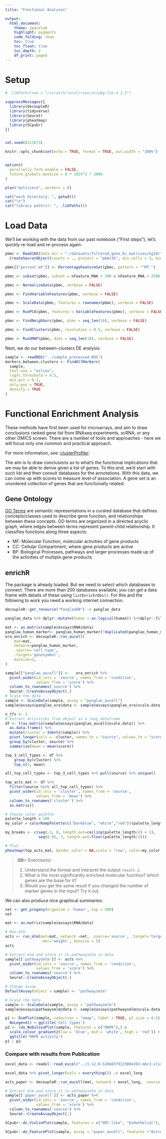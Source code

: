 ```yaml
---
title: "Functional Analyses"

output:
  html_document:
    theme: spacelab
    highlight: pygments
    code_folding: show
    toc: true
    toc_float: true
    toc_depth: 2
    df_print: paged
---
```


# Setup

<link rel="stylesheet" href="headers.css">

```r
# .libPaths(new = "/scratch/local/rseurat/pkg-lib-4.1.3")

suppressMessages({
  library(decoupleR)
  library(tidyverse)
  library(Seurat)
  library(pheatmap)
  library(SCpubr)
})


set.seed(8211673)

knitr::opts_chunk$set(echo = TRUE, format = TRUE, out.width = "100%")


options(
  parallelly.fork.enable = FALSE,
  future.globals.maxSize = 8 * 1024^2 * 1000
)

plan("multicore", workers = 8)
```

```r
cat("work directory: ", getwd())
cat("\n")
cat("library path(s): ", .libPaths())
```

# Load Data

We'll be working with the data from our past notebook ("First steps"), let's quickly re-load and re-process again:

```r
pbmc <- Read10X(data.dir = "./datasets/filtered_gene_bc_matrices/hg19/") %>%
  CreateSeuratObject(counts = ., project = "pbmc3k", min.cells = 3, min.features = 200)

pbmc[["percent.mt"]] <- PercentageFeatureSet(pbmc, pattern = "^MT-")

pbmc <- subset(pbmc, subset = nFeature_RNA > 200 & nFeature_RNA < 2500 & percent.mt < 5)

pbmc <- NormalizeData(pbmc, verbose = FALSE)

pbmc <- FindVariableFeatures(pbmc, verbose = FALSE)

pbmc <- ScaleData(pbmc, features = rownames(pbmc), verbose = FALSE)

pbmc <- RunPCA(pbmc, features = VariableFeatures(pbmc), verbose = FALSE)

pbmc <- FindNeighbors(pbmc, dims = seq_len(10), verbose = FALSE)

pbmc <- FindClusters(pbmc, resolution = 0.5, verbose = FALSE)

pbmc <- RunUMAP(pbmc, dims = seq_len(10), verbose = FALSE)
```

Next, we do our between-clusters DE analysis:

```r
sample <- readRDS("../sample_processed.RDS")
markers.between.clusters <- FindAllMarkers(
  sample,
  test.use = "wilcox",
  logfc.threshold = 0.5,
  min.pct = 0.3,
  only.pos = TRUE,
  densify = TRUE
)
```

# Functional Enrichment Analysis

These methods have first been used for microarrays, and aim to draw conclusions ranked gene list from RNAseq experiments, scRNA, or any other OMICS screen.
There are a number of tools and approaches - here we will focus only one common and practical approach.

For more information, see: [clusterProfiler](https://yulab-smu.top/biomedical-knowledge-mining-book/clusterProfiler-dplyr.html).

The aim is to draw conclusions as to what's the functional implications that we may be able to derive given a list of genes.
To this end, we'd start with such list and then consult databases for the annotations.
With this data, we can come up with scores to measure level of association.
A gene set is an unordered collection of genes that are functionally related.

## Gene Ontology

[GO Terms](http://www.geneontology.org/) are semantic representations in a curated database that defines concepts/classes used to describe gene function, and relationships between these concepts.
GO terms are organized in a directed acyclic graph, where edges between terms represent parent-child relationship.
It classifies functions along three aspects:

-   MF: Molecular Function, molecular activities of gene products
-   CC: Cellular Compartment, where gene products are active
-   BP: Biological Processes, pathways and larger processes made up of the activities of multiple gene products

<!-- rbioapi::rba_reactome_analysis(input = genes.1, p_value = 0.1) -->

## enrichR

The package is already loaded.
But we need to select which databases to connect.
There are more than 200 databases available, you can get a data frame with details of these using `listEnrichrDbs()`.
For this and the following to work you need a working internet connection.

```r
decoupleR::get_resource("PanglaoDB") -> panglao_data

panglao_data %>% dplyr::mutate(human = as.logical(human)) %>%dplyr::filter(human) %>% dplyr::mutate(canonical_marker = as.logical(canonical_marker)) %>% dplyr::filter(canonical_marker) %>% dplyr::filter("human_sensitivity" > 0.5) -> panglao_human_marker

```

```r
mat <- as.matrix(sample@assays$RNA$data)
panglao_human_marker<- panglao_human_marker[!duplicated(panglao_human_marker[,c("cell_type", "genesymbol")]),]
ora_enrich <- decoupleR::run_aucell(
    mat=mat,
    network=panglao_human_marker,
    .source='cell_type',
    .target='genesymbol',
    minsize=3,
)

sample[["panglao_aucell"]] <-   ora_enrich %>%
  pivot_wider(id_cols = 'source', names_from = 'condition',
              values_from = 'score') %>%
  column_to_rownames('source') %>%
  Seurat::CreateAssayObject(.)
# Scale the data
sample <- ScaleData(sample, assay = "panglao_aucell")
sample@assays$panglao_ora$data <- sample@assays$panglao_ora$scale.data
```

```r
n_tfs <- 3
# Extract activities from object as a long dataframe
df <- t(as.matrix(sample@assays$panglao_aucell@scale.data)) %>%
  as.data.frame() %>%
  mutate(cluster = Idents(sample)) %>%
  pivot_longer(cols = -cluster, names_to = "source", values_to = "score") %>%
  group_by(cluster, source) %>%
  summarise(mean = mean(score))

top_3_cell_types <- df %>%
    group_by(cluster) %>%
    top_n(3, mean)

all_top_cell_types <- top_3_cell_types %>% pull(source) %>% unique()

top_acts_mat <- df %>%
  filter(source %in% all_top_cell_types) %>%
  pivot_wider(id_cols = 'cluster', names_from = 'source',
              values_from = 'mean') %>%
  column_to_rownames('cluster') %>%
  as.matrix()

# Choose color palette
palette_length = 100
my_color = colorRampPalette(c("Darkblue", "white","red"))(palette_length)

my_breaks <- c(seq(-3, 0, length.out=ceiling(palette_length/2) + 1),
               seq(0.05, 3, length.out=floor(palette_length/2)))

# Plot
pheatmap(top_acts_mat, border_color = NA,scale = "row", color=my_color, breaks = my_breaks)
```

> ⌨🔥 Exercise(s):
>
> 1.  Understand the format and interpret the output `result.1`.
> 2.  What is the most significantly enriched molecular function? which genes are the base for it?
> 3.  Would you get the same result if you changed the number of marker genes in the input? Try it out.

We can also produce nice graphical summaries:

```r

net <- get_progeny(organism = 'human', top = 500)
net

mat <- as.matrix(sample@assays$RNA@data)

# Run mlm
acts <- run_mlm(mat=mat, network =net, .source='source', .target='target',
                .mor='weight', minsize = 5)
acts

```

```r
# Extract mlm and store it in pathwaysmlm in data
sample[['pathwaysmlm']] <- acts %>%
  pivot_wider(id_cols = 'source', names_from = 'condition',
              values_from = 'score') %>%
  column_to_rownames('source') %>%
  Seurat::CreateAssayObject(.)

# Change assay
DefaultAssay(object = sample) <- "pathwaysmlm"

# Scale the data
sample <- ScaleData(sample, assay = "pathwaysmlm")
sample@assays$pathwaysmlm@data <- sample@assays$pathwaysmlm@scale.data
```

```r
p1 <- DimPlot(sample, reduction = "umap", label = TRUE, pt.size = 0.5) + 
  NoLegend() + ggtitle('Cell types')
p2 <- (do_NebulosaPlot(sample, features = c("MAPK"),) & 
  scale_colour_gradient2(low = 'blue', mid = 'white', high = 'red')) +
  ggtitle('MAPK activity')
p1 | p2

```
### Compare with results from Publication

```r
excel_data <- readxl::read_excel("../1-s2.0-S2666379123004263-mmc3.xlsx", sheet = "OD top50 markers",skip = 1)

excel_data %>% pivot_longer(cols = everything()) -> excel_long

acts_paper <- decoupleR::run_aucell(mat, network = excel_long, .source = "name", .target = "value")

# Extract mlm and store it in pathwaysmlm in data
sample[['paper_aucell']] <- acts_paper %>%
  pivot_wider(id_cols = 'source', names_from = 'condition',
              values_from = 'score') %>%
  column_to_rownames('source') %>%
  Seurat::CreateAssayObject(.)

SCpubr::do_ViolinPlot(sample, features = c("OPC-like", "Endothelial"), assay = "paper_aucell")

SCpubr::do_FeaturePlot(sample, assay = "paper_aucell", features ="Astro-like")
```

